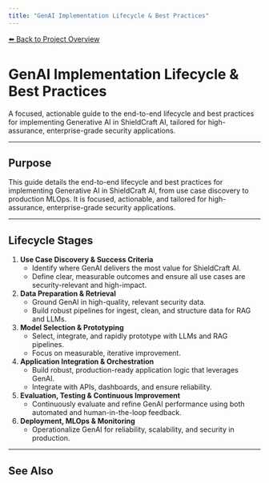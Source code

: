 ```yaml
---
title: "GenAI Implementation Lifecycle & Best Practices"
---
```


[⬅️ Back to Project Overview](/)

# GenAI Implementation Lifecycle & Best Practices

A focused, actionable guide to the end-to-end lifecycle and best practices for implementing Generative AI in ShieldCraft AI, tailored for high-assurance, enterprise-grade security applications.

---

## Purpose
This guide details the end-to-end lifecycle and best practices for implementing Generative AI in ShieldCraft AI, from use case discovery to production MLOps. It is focused, actionable, and tailored for high-assurance, enterprise-grade security applications.

---

## Lifecycle Stages

1. **Use Case Discovery & Success Criteria**
   - Identify where GenAI delivers the most value for ShieldCraft AI.
   - Define clear, measurable outcomes and ensure all use cases are security-relevant and high-impact.
2. **Data Preparation & Retrieval**
   - Ground GenAI in high-quality, relevant security data.
   - Build robust pipelines for ingest, clean, and structure data for RAG and LLMs.
3. **Model Selection & Prototyping**
   - Select, integrate, and rapidly prototype with LLMs and RAG pipelines.
   - Focus on measurable, iterative improvement.
4. **Application Integration & Orchestration**
   - Build robust, production-ready application logic that leverages GenAI.
   - Integrate with APIs, dashboards, and ensure reliability.
5. **Evaluation, Testing & Continuous Improvement**
   - Continuously evaluate and refine GenAI performance using both automated and human-in-the-loop feedback.
6. **Deployment, MLOps & Monitoring**
   - Operationalize GenAI for reliability, scalability, and security in production.

---

## See Also
